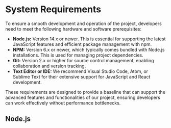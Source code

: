 # System Requirements

To ensure a smooth development and operation of the project, developers need to meet the following hardware and software prerequisites:
- **Node.js:** Version 14.x or newer. This is essential for supporting the latest JavaScript features and efficient package management with npm.
- **NPM:** Version 6.x or newer, which typically comes bundled with Node.js installations. This is used for managing project dependencies.
- **Git:** Version 2.x or higher for source control management, enabling collaboration and version tracking.
- **Text Editor or IDE:** We recommend Visual Studio Code, Atom, or Sublime Text for their extensive support for JavaScript and React development.

These requirements are designed to provide a baseline that can support the advanced features and functionalities of our project, ensuring developers can work effectively without performance bottlenecks.


## Node.js